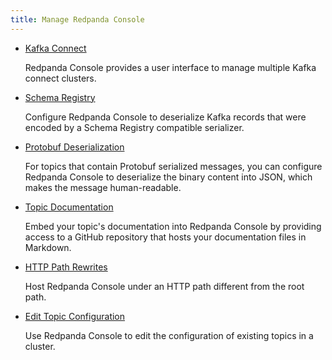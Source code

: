 ```yaml
---
title: Manage Redpanda Console
---
```


<head>
    <meta name="title" content="Manage Redpanda Console | Redpanda Docs"/>
    <meta name="description" content="Manage Redpanda Console"/>
    <link rel="canonical" href="https://docs.redpanda.com/docs/manage/console/" />
</head>

- [Kafka Connect](../console/kafka-connect)

    Redpanda Console provides a user interface to manage multiple Kafka connect clusters.

- [Schema Registry](../console/schema-registry)

    Configure Redpanda Console to deserialize Kafka records that were encoded by a Schema Registry compatible serializer.

- [Protobuf Deserialization](../console/protobuf)

    For topics that contain Protobuf serialized messages, you can configure Redpanda Console to deserialize 
    the binary content into JSON, which makes the message human-readable. 

- [Topic Documentation](../console/topic-documentation)

    Embed your topic's documentation into Redpanda Console by providing access to a GitHub repository that hosts your documentation files in Markdown. 

- [HTTP Path Rewrites](../console/http-path-rewrites)

    Host Redpanda Console under an HTTP path different from the root path. 

- [Edit Topic Configuration](../console/edit-topic-configuration)

    Use Redpanda Console to edit the configuration of existing topics in a cluster. 